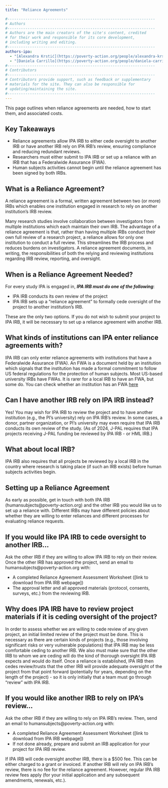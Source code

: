 ```yaml
---
title: "Reliance Agreements"

#------------------------------------------------------------------
# Authors
#------------------------------------------------------------------
# Authors are the main creators of the site's content, credited
# for their work and responsible for its core development,
# including writing and editing.
#------------------------------------------------------------------
authors-ipa:
  - "[Alexandra Krstić](https://poverty-action.org/people/alexandra-krstic)"
  - "[Daniela Carrillo](https://poverty-action.org/people/daniela-carrillo)"
#------------------------------------------------------------------
# Contributors
#------------------------------------------------------------------
# Contributors provide support, such as feedback or supplementary
# materials for the site. They can also be responsible for
# updating/maintaining the site.
#------------------------------------------------------------------
---
```


:::{.custom-summary-block}
This page outlines when reliance agreements are needed, how to start them, and associated costs.
:::

:::{.callout-tip appearance="simple"}
## Key Takeaways
* Reliance agreements allow IPA IRB to either cede oversight to another IRB or have another IRB rely on IPA IRB's review, ensuring compliance and reducing redundant reviews.
* Researchers must either submit to IPA IRB or set up a reliance with an IRB that has a Federalwide Assurance (FWA).
* Human subjects activities cannot begin until the reliance agreement has been signed by both IRBs.
:::

## What is a Reliance Agreement?

A reliance agreement is a formal, written agreement between two (or more) IRBs which enables one institution engaged in research to rely on another institution's IRB review.

Many research studies involve collaboration between investigators from multiple institutions which each maintain their own IRB. The advantage of a reliance agreement is that, rather than having multiple IRBs conduct their own full review of a research project, a reliance allows for only one institution to conduct a full review. This streamlines the IRB process and reduces burdens on investigators. A reliance agreement documents, in writing, the responsibilities of both the relying and reviewing institutions regarding IRB review, reporting, and oversight.

## When is a Reliance Agreement Needed?

For every study IPA is engaged in, ***IPA IRB must do one of the following***:

- IPA IRB conducts its own review of the project
- IPA IRB sets up a “reliance agreement” to formally cede oversight of the project to another institution's IRB.

These are the only two options. If you do not wish to submit your project to IPA IRB, it will be necessary to set up a reliance agreement with another IRB.

::: {.callout-note collapse="true"}
## What kinds of institutions can IPA enter reliance agreements with?
IPA IRB can only enter reliance agreements with institutions that have a Federalwide Assurance (FWA). An FWA is a document held by an institution which signals that the institution has made a formal commitment to follow US federal regulations for the protection of human subjects. Most US-based university IRBs have FWAs. It is rarer for a local IRB to have an FWA, but some do. You can check whether an institution has an FWA [here](https://ohrp.cit.nih.gov/search/fwasearch.aspx?styp=bsc)
:::

::: {.callout-note collapse="true"}
## Can I have another IRB rely on IPA IRB instead?

Yes! You may wish for IPA IRB to review the project and to have another institution (e.g., the PI's university) rely on IPA IRB's review. In some cases, a donor, partner organization, or PI's university may even require that IPA IRB conducts its own review of the study. (As of 2024, J-PAL requires that IPA projects receiving J-PAL funding be reviewed by IPA IRB - or HML IRB.)
:::

::: {.callout-note collapse="true"}
## What about local IRB?
IPA IRB also requires that all projects be reviewed by a local IRB in the country where research is taking place (if such an IRB exists) before human subjects activities begin.
:::

## Setting up a Reliance Agreement

As early as possible, get in touch with both IPA IRB (humansubjects@poverty-action.org) and the other IRB you would like us to set up a reliance with. Different IRBs may have different policies about whether they are willing to enter reliances and different processes for evaluating reliance requests.

::: {.callout-note collapse="true"}
## If you would like IPA IRB to cede oversight to another IRB...

Ask the other IRB if they are willing to allow IPA IRB to rely on their review. Once the other IRB has approved the project, send an email to humansubjects@poverty-action.org with:

- A completed Reliance Agreement Assessment Worksheet ([link to download from IPA IRB webpage])
- The approval letter and all approved materials (protocol, consents, surveys, etc.) from the reviewing IRB.
:::

::: {.callout-note collapse="true"}
## Why does IPA IRB have to review project materials if it is ceding oversight of the project?

In order to assess whether we are willing to cede review of any given project, an initial limited review of the project must be done. This is necessary as there are certain kinds of projects (e.g., those involving significant risks or very vulnerable populations) that IPA IRB may be less comfortable ceding to another IRB. We also must make sure that the other IRB to whom we are ceding will do the kind of thorough oversight IPA IRB expects and would do itself. Once a reliance is established, IPA IRB then cedes review/trusts that the other IRB will provide adequate oversight of the project from that point forward (potentially for years, depending on the length of the project) - so it is only initially that a team must go through “review” with IPA IRB.
:::

::: {.callout-note collapse="true"}
## If you would like another IRB to rely on IPA's review...

Ask the other IRB if they are willing to rely on IPA IRB's review. Then, send an email to humansubjects@poverty-action.org with:

- A completed Reliance Agreement Assessment Worksheet ([link to download from IPA IRB webpage])
- If not done already, prepare and submit an IRB application for your project for IPA IRB review.
:::

If IPA IRB will cede oversight another IRB, there is a $500 fee. This can be either charged to a grant or invoiced. If another IRB will rely on IPA IRB's review, there is no fee for the reliance agreement. However, regular IPA IRB review fees apply (for your initial application and any subsequent amendments, renewals, etc.).
